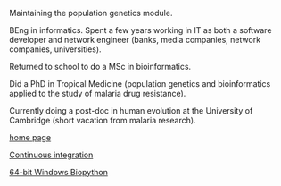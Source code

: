 Maintaining the population genetics module.

BEng in informatics. Spent a few years working in IT as both a software developer and network engineer (banks, media companies, network companies, universities).

Returned to school to do a MSc in bioinformatics.

Did a PhD in Tropical Medicine (population genetics and bioinformatics applied to the study of malaria drug resistance).

Currently doing a post-doc in human evolution at the University of Cambridge (short vacation from malaria research).

[http://tiago.org home page]

[[Continuous integration]]

[[64-bit Windows Biopython]]